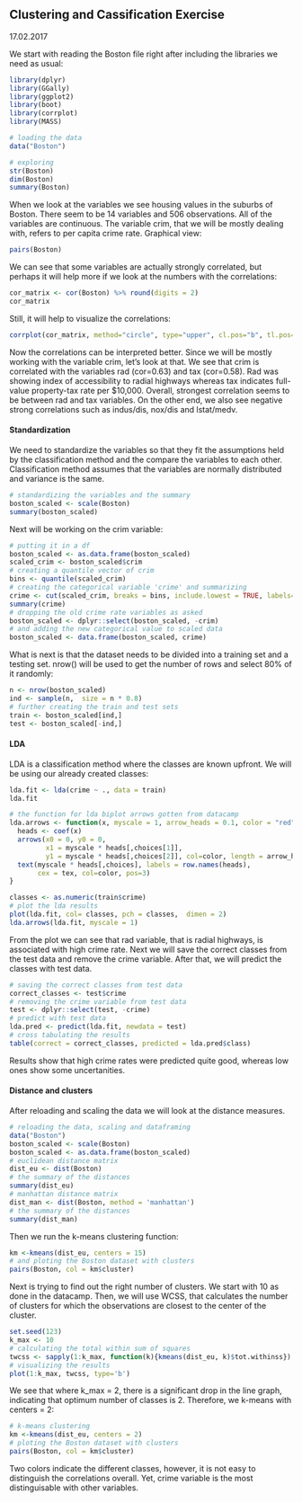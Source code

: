 ## Clustering and Cassification Exercise
17.02.2017

We start with reading the Boston file right after including the libraries we need as usual:

```r
library(dplyr)
library(GGally)
library(ggplot2)
library(boot)
library(corrplot)
library(MASS)
```
```r
# loading the data
data("Boston")

# exploring
str(Boston)
dim(Boston)
summary(Boston)
```

When we look at the variables we see housing values in the suburbs of Boston. There seem to be 14 variables and 506 observations.  All of the variables are continuous. The variable crim, that we will be mostly dealing with, refers to per capita crime rate. Graphical view:

```r
pairs(Boston)
```

We can see that some variables are actually strongly correlated, but perhaps it will help more if we look at the numbers with the correlations:

```r
cor_matrix <- cor(Boston) %>% round(digits = 2)
cor_matrix
```

Still, it will help to visualize the correlations:
```r
corrplot(cor_matrix, method="circle", type="upper", cl.pos="b", tl.pos="d", tl.cex=0.6)
```

Now the correlations can be interpreted better. Since we will be mostly working with the variable crim, let's look at that. We see that crim is correlated with the variables rad (cor=0.63) and tax (cor=0.58). Rad was showing index of accessibility to radial highways
whereas tax indicates full-value property-tax rate per $10,000. Overall, strongest correlation seems to be between rad and tax variables. On the other end, we also see negative strong correlations such as indus/dis, nox/dis and lstat/medv.

#### Standardization
We need to standardize the variables so that they fit the assumptions held by the classification method and the compare the variables to each other. Classification method assumes that the variables are normally distributed and variance is the same. 
```r
# standardizing the variables and the summary
boston_scaled <- scale(Boston)
summary(boston_scaled)
```
Next will be working on the crim variable:

```r
# putting it in a df
boston_scaled <- as.data.frame(boston_scaled)
scaled_crim <- boston_scaled$crim
# creating a quantile vector of crim
bins <- quantile(scaled_crim)
# creating the categorical variable 'crime' and summarizing 
crime <- cut(scaled_crim, breaks = bins, include.lowest = TRUE, labels=c("low", "med_low", "med_high", "high"))
summary(crime)
# dropping the old crime rate variables as asked
boston_scaled <- dplyr::select(boston_scaled, -crim)
# and adding the new categorical value to scaled data
boston_scaled <- data.frame(boston_scaled, crime)
```
What is next is that the dataset needs to be divided into a training set and a testing set. nrow() will be used to get the number of rows and  select 80% of it randomly:

```r
n <- nrow(boston_scaled)
ind <- sample(n,  size = n * 0.8)
# further creating the train and test sets
train <- boston_scaled[ind,]
test <- boston_scaled[-ind,]
```

#### LDA

LDA is a classification method where the classes are known upfront. We will be using our already created classes:

```r
lda.fit <- lda(crime ~ ., data = train)
lda.fit

# the function for lda biplot arrows gotten from datacamp
lda.arrows <- function(x, myscale = 1, arrow_heads = 0.1, color = "red", tex = 0.75, choices = c(1,2)){
  heads <- coef(x)
  arrows(x0 = 0, y0 = 0, 
         x1 = myscale * heads[,choices[1]], 
         y1 = myscale * heads[,choices[2]], col=color, length = arrow_heads)
  text(myscale * heads[,choices], labels = row.names(heads), 
       cex = tex, col=color, pos=3)
}

classes <- as.numeric(train$crime)
# plot the lda results
plot(lda.fit, col= classes, pch = classes,  dimen = 2)
lda.arrows(lda.fit, myscale = 1)
```

From the plot we can see that rad variable, that is radial highways, is associated with high crime rate. Next we will save the correct classes from the test data and remove the crime variable. After that, we will predict the classes with test data.
```r
# saving the correct classes from test data
correct_classes <- test$crime
# removing the crime variable from test data
test <- dplyr::select(test, -crime)
# predict with test data
lda.pred <- predict(lda.fit, newdata = test)
# cross tabulating the results
table(correct = correct_classes, predicted = lda.pred$class)
```

Results show that high crime rates were predicted quite good, whereas low ones show some uncertanities. 

#### Distance and clusters

After reloading and scaling the data we will look at the distance measures.

```r
# reloading the data, scaling and dataframing
data("Boston")
boston_scaled <- scale(Boston)
boston_scaled <- as.data.frame(boston_scaled)
# euclidean distance matrix
dist_eu <- dist(Boston)
# the summary of the distances
summary(dist_eu)
# manhattan distance matrix
dist_man <- dist(Boston, method = 'manhattan')
# the summary of the distances
summary(dist_man)
```

Then we run the k-means clustering function:
```r
km <-kmeans(dist_eu, centers = 15)
# and ploting the Boston dataset with clusters
pairs(Boston, col = km$cluster)
```

Next is trying to find out the right number of clusters. We start with 10 as done in the datacamp. Then, we will use WCSS, that calculates the number of clusters for which the observations are closest to the center of the cluster. 

```r
set.seed(123)
k_max <- 10
# calculating the total within sum of squares
twcss <- sapply(1:k_max, function(k){kmeans(dist_eu, k)$tot.withinss})
# visualizing the results
plot(1:k_max, twcss, type='b')
```
We see that where k_max = 2, there is a significant drop in the line graph, indicating that optimum number of classes is 2. Therefore, we k-means with centers = 2:

```r
# k-means clustering
km <-kmeans(dist_eu, centers = 2)
# ploting the Boston dataset with clusters
pairs(Boston, col = km$cluster)
```

Two colors indicate the different classes, however, it is not easy to distinguish the correlations overall. Yet, crime variable is the most distinguisable with other variables.